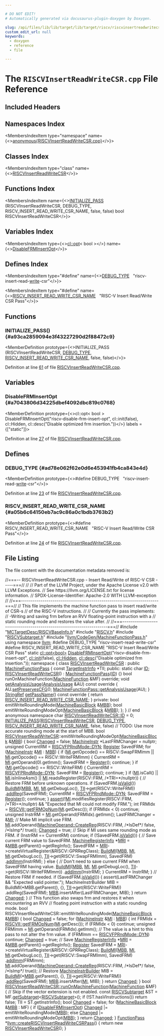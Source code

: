 ```yaml
---

# DO NOT EDIT!
# Automatically generated via docusaurus-plugin-doxygen by Doxygen.

slug: /api/files/lib/lib/target/lib/target/riscv/riscvinsertreadwritecsr-cpp
custom_edit_url: null
keywords:
  - doxygen
  - reference
  - file

---
```





# The `RISCVInsertReadWriteCSR.cpp` File Reference

<DoxygenPage pluginConfig={pluginConfig}>



## Included Headers

<IncludesList>
<IncludesListItem
  filePath="MCTargetDesc/RISCVBaseInfo.h"
  permalink="/docs/api/files/lib/lib/target/lib/target/riscv/lib/target/riscv/mctargetdesc/riscvbaseinfo-h"
  isLocal="true" />
<IncludesListItem
  filePath="RISCV.h"
  permalink="/docs/api/files/lib/lib/target/lib/target/riscv/riscv-h"
  isLocal="true" />
<IncludesListItem
  filePath="RISCVSubtarget.h"
  permalink="/docs/api/files/lib/lib/target/lib/target/riscv/riscvsubtarget-h"
  isLocal="true" />
<IncludesListItem
  filePath="llvm/CodeGen/MachineFunctionPass.h"
  permalink="/docs/api/files/include/include/llvm/include/llvm/codegen/machinefunctionpass-h"
  isLocal="true" />
</IncludesList>

## Namespaces Index

<MembersIndex>

<MembersIndexItem
  type="namespace"
  name={<><a href="/docs/api/namespaces/anonymous-riscvinsertreadwritecsr-cpp-">anonymous&#123;RISCVInsertReadWriteCSR.cpp&#125;</a></>}>
</MembersIndexItem>

</MembersIndex>

## Classes Index

<MembersIndex>

<MembersIndexItem
  type="class"
  name={<><a href="/docs/api/classes/anonymous-namespace-riscvinsertreadwritecsr-cpp-/riscvinsertreadwritecsr">RISCVInsertReadWriteCSR</a></>}>
</MembersIndexItem>

</MembersIndex>

## Functions Index

<MembersIndex>

<MembersIndexItem
  name={<><a href="#a93ca2859094e3f43227290d2f88472c9">INITIALIZE&#95;PASS</a> (RISCVInsertReadWriteCSR, DEBUG&#95;TYPE, RISCV&#95;INSERT&#95;READ&#95;WRITE&#95;CSR&#95;NAME, false, false) bool RISCVInsertReadWriteCSR</>}>
</MembersIndexItem>

</MembersIndex>

## Variables Index

<MembersIndex>

<MembersIndexItem
  type={<><a href="/docs/api/classes/llvm/cl/opt">cl::opt</a>&lt; bool &gt;</>}
  name={<><a href="#a7043806d34225dbef4092dbc819c0768">DisableFRMInsertOpt</a></>}>
</MembersIndexItem>

</MembersIndex>

## Defines Index

<MembersIndex>

<MembersIndexItem
  type="#define"
  name={<><a href="#ad78e062f62e0d6e453941fb4ca843e4d">DEBUG&#95;TYPE</a>&nbsp;&nbsp;&nbsp;&quot;riscv-insert-read-<a href="/docs/api/files/lib/lib/executionengine/lib/executionengine/runtimedyld/runtimedyldelf-cpp/#a79ab15165c16fbf94d6fd33bd890ea7e">write</a>-csr&quot;</>}>
</MembersIndexItem>

<MembersIndexItem
  type="#define"
  name={<><a href="#a05b6c64150eb7ac9c86a0c1bdb3763b2">RISCV&#95;INSERT&#95;READ&#95;WRITE&#95;CSR&#95;NAME</a>&nbsp;&nbsp;&nbsp;&quot;RISC-V Insert Read/Write CSR Pass&quot;</>}>
</MembersIndexItem>

</MembersIndex>


<SectionDefinition>

## Functions

### INITIALIZE&#95;PASS() {#a93ca2859094e3f43227290d2f88472c9}

<MemberDefinition
  prototype={<>INITIALIZE&#95;PASS (RISCVInsertReadWriteCSR, <a href="/docs/api/files/include/include/llvm/include/llvm/adt/genericcycleimpl-h/#ad78e062f62e0d6e453941fb4ca843e4d">DEBUG&#95;TYPE</a>, <a href="#a05b6c64150eb7ac9c86a0c1bdb3763b2">RISCV&#95;INSERT&#95;READ&#95;WRITE&#95;CSR&#95;NAME</a>, false, false)</>}>

Definition at line <a href="#l00061">61</a> of file <a href="/docs/api/files/lib/lib/target/lib/target/riscv/riscvinsertreadwritecsr-cpp">RISCVInsertReadWriteCSR.cpp</a>.
</MemberDefinition>

</SectionDefinition>

<SectionDefinition>

## Variables

### DisableFRMInsertOpt {#a7043806d34225dbef4092dbc819c0768}

<MemberDefinition
  prototype={<>cl::opt&lt; bool &gt; DisableFRMInsertOpt(&quot;riscv-disable-frm-insert-opt&quot;, cl::init(false), cl::Hidden, cl::desc(&quot;Disable optimized frm insertion.&quot;))</>}
  labels = {["static"]}>

Definition at line <a href="#l00027">27</a> of file <a href="/docs/api/files/lib/lib/target/lib/target/riscv/riscvinsertreadwritecsr-cpp">RISCVInsertReadWriteCSR.cpp</a>.
</MemberDefinition>

</SectionDefinition>

<SectionDefinition>

## Defines

### DEBUG&#95;TYPE {#ad78e062f62e0d6e453941fb4ca843e4d}

<MemberDefinition
  prototype={<>#define DEBUG&#95;TYPE&nbsp;&nbsp;&nbsp;&quot;riscv-insert-read-<a href="/docs/api/files/lib/lib/executionengine/lib/executionengine/runtimedyld/runtimedyldelf-cpp/#a79ab15165c16fbf94d6fd33bd890ea7e">write</a>-csr&quot;</>}>

Definition at line <a href="#l00023">23</a> of file <a href="/docs/api/files/lib/lib/target/lib/target/riscv/riscvinsertreadwritecsr-cpp">RISCVInsertReadWriteCSR.cpp</a>.
</MemberDefinition>

### RISCV&#95;INSERT&#95;READ&#95;WRITE&#95;CSR&#95;NAME {#a05b6c64150eb7ac9c86a0c1bdb3763b2}

<MemberDefinition
  prototype={<>#define RISCV&#95;INSERT&#95;READ&#95;WRITE&#95;CSR&#95;NAME&nbsp;&nbsp;&nbsp;&quot;RISC-V Insert Read/Write CSR Pass&quot;</>}>

Definition at line <a href="#l00024">24</a> of file <a href="/docs/api/files/lib/lib/target/lib/target/riscv/riscvinsertreadwritecsr-cpp">RISCVInsertReadWriteCSR.cpp</a>.
</MemberDefinition>

</SectionDefinition>

## File Listing

The file content with the documentation metadata removed is:

<ProgramListing>

<Link id="l00001" /><CodeLine lineNumber="1"><span class="doxyHighlightComment">//===-- RISCVInsertReadWriteCSR.cpp - Insert Read/Write of RISC-V CSR -----===//</span></CodeLine>
<Link id="l00002" /><CodeLine lineNumber="2"><span class="doxyHighlightComment">//</span></CodeLine>
<Link id="l00003" /><CodeLine lineNumber="3"><span class="doxyHighlightComment">// Part of the LLVM Project, under the Apache License v2.0 with LLVM Exceptions.</span></CodeLine>
<Link id="l00004" /><CodeLine lineNumber="4"><span class="doxyHighlightComment">// See https://llvm.org/LICENSE.txt for license information.</span></CodeLine>
<Link id="l00005" /><CodeLine lineNumber="5"><span class="doxyHighlightComment">// SPDX-License-Identifier: Apache-2.0 WITH LLVM-exception</span></CodeLine>
<Link id="l00006" /><CodeLine lineNumber="6"><span class="doxyHighlightComment">//</span></CodeLine>
<Link id="l00007" /><CodeLine lineNumber="7"><span class="doxyHighlightComment">//===----------------------------------------------------------------------===//</span></CodeLine>
<Link id="l00008" /><CodeLine lineNumber="8"><span class="doxyHighlightComment">// This file implements the machine function pass to insert read/write of CSR-s</span></CodeLine>
<Link id="l00009" /><CodeLine lineNumber="9"><span class="doxyHighlightComment">// of the RISC-V instructions.</span></CodeLine>
<Link id="l00010" /><CodeLine lineNumber="10"><span class="doxyHighlightComment">//</span></CodeLine>
<Link id="l00011" /><CodeLine lineNumber="11"><span class="doxyHighlightComment">// Currently the pass implements:</span></CodeLine>
<Link id="l00012" /><CodeLine lineNumber="12"><span class="doxyHighlightComment">// -Writing and saving frm before an RVV floating-point instruction with a</span></CodeLine>
<Link id="l00013" /><CodeLine lineNumber="13"><span class="doxyHighlightComment">//  static rounding mode and restores the value after.</span></CodeLine>
<Link id="l00014" /><CodeLine lineNumber="14"><span class="doxyHighlightComment">//</span></CodeLine>
<Link id="l00015" /><CodeLine lineNumber="15"><span class="doxyHighlightComment">//===----------------------------------------------------------------------===//</span></CodeLine>
<Link id="l00016" /><CodeLine lineNumber="16"></CodeLine>
<Link id="l00017" /><CodeLine lineNumber="17"><span class="doxyHighlightPreprocessor">#include &quot;<a href="/docs/api/files/lib/lib/target/lib/target/riscv/lib/target/riscv/mctargetdesc/riscvbaseinfo-h">MCTargetDesc/RISCVBaseInfo.h</a>&quot;</span></CodeLine>
<Link id="l00018" /><CodeLine lineNumber="18"><span class="doxyHighlightPreprocessor">#include &quot;<a href="/docs/api/files/lib/lib/target/lib/target/riscv/riscv-h">RISCV.h</a>&quot;</span></CodeLine>
<Link id="l00019" /><CodeLine lineNumber="19"><span class="doxyHighlightPreprocessor">#include &quot;<a href="/docs/api/files/lib/lib/target/lib/target/riscv/riscvsubtarget-h">RISCVSubtarget.h</a>&quot;</span></CodeLine>
<Link id="l00020" /><CodeLine lineNumber="20"><span class="doxyHighlightPreprocessor">#include &quot;<a href="/docs/api/files/include/include/llvm/include/llvm/codegen/machinefunctionpass-h">llvm/CodeGen/MachineFunctionPass.h</a>&quot;</span></CodeLine>
<Link id="l00021" /><CodeLine lineNumber="21"><span class="doxyHighlightKeyword">using namespace </span><span class="doxyHighlight"><a href="/docs/api/namespaces/llvm">llvm</a>;</span></CodeLine>
<Link id="l00022" /><CodeLine lineNumber="22"></CodeLine>
<Link id="l00023" /><CodeLine lineNumber="23" lineLink="#ad78e062f62e0d6e453941fb4ca843e4d"><span class="doxyHighlightPreprocessor">#define DEBUG&#95;TYPE &quot;riscv-insert-read-write-csr&quot;</span></CodeLine>
<Link id="l00024" /><CodeLine lineNumber="24" lineLink="#a05b6c64150eb7ac9c86a0c1bdb3763b2"><span class="doxyHighlightPreprocessor">#define RISCV&#95;INSERT&#95;READ&#95;WRITE&#95;CSR&#95;NAME &quot;RISC-V Insert Read/Write CSR Pass&quot;</span></CodeLine>
<Link id="l00025" /><CodeLine lineNumber="25"></CodeLine>
<Link id="l00026" /><CodeLine lineNumber="26"><span class="doxyHighlightKeyword">static</span><span class="doxyHighlight"> <a href="/docs/api/classes/llvm/cl/opt">cl::opt&lt;bool&gt;</a></span></CodeLine>
<Link id="l00027" /><CodeLine lineNumber="27" lineLink="#a7043806d34225dbef4092dbc819c0768"><span class="doxyHighlight">    <a href="#a7043806d34225dbef4092dbc819c0768">DisableFRMInsertOpt</a>(</span><span class="doxyHighlightStringLiteral">&quot;riscv-disable-frm-insert-opt&quot;</span><span class="doxyHighlight">, <a href="/docs/api/namespaces/llvm/cl/#ac12e6a8f3a1b511f0dee2ed6de0ae806">cl::init</a>(</span><span class="doxyHighlightKeyword">false</span><span class="doxyHighlight">),</span></CodeLine>
<Link id="l00028" /><CodeLine lineNumber="28"><span class="doxyHighlight">                        <a href="/docs/api/namespaces/llvm/cl/#a68075925a54790e71ca790e1d4f21a40a263ac008d8d31f13ce460395fc4cf7e6">cl::Hidden</a>,</span></CodeLine>
<Link id="l00029" /><CodeLine lineNumber="29"><span class="doxyHighlight">                        <a href="/docs/api/structs/llvm/cl/desc">cl::desc</a>(</span><span class="doxyHighlightStringLiteral">&quot;Disable optimized frm insertion.&quot;</span><span class="doxyHighlight">));</span></CodeLine>
<Link id="l00030" /><CodeLine lineNumber="30"></CodeLine>
<Link id="l00031" /><CodeLine lineNumber="31" lineLink="/docs/api/namespaces/anonymous-riscvinsertreadwritecsr-cpp-"><span class="doxyHighlightKeyword">namespace </span><span class="doxyHighlight">&#123;</span></CodeLine>
<Link id="l00032" /><CodeLine lineNumber="32"></CodeLine>
<Link id="l00033" /><CodeLine lineNumber="33" lineLink="/docs/api/classes/anonymous-namespace-riscvinsertreadwritecsr-cpp-/riscvinsertreadwritecsr"><span class="doxyHighlightKeyword">class </span><span class="doxyHighlight"><a href="/docs/api/classes/anonymous-namespace-riscvinsertreadwritecsr-cpp-/riscvinsertreadwritecsr/#adc4562877468a906d25e520d6dd83c83">RISCVInsertReadWriteCSR</a> : </span><span class="doxyHighlightKeyword">public</span><span class="doxyHighlight"> <a href="/docs/api/classes/llvm/machinefunctionpass/#a29c81d2386f4a727c6d33413807530c8">MachineFunctionPass</a> &#123;</span></CodeLine>
<Link id="l00034" /><CodeLine lineNumber="34"><span class="doxyHighlight">  </span><span class="doxyHighlightKeyword">const</span><span class="doxyHighlight"> <a href="/docs/api/classes/llvm/targetinstrinfo">TargetInstrInfo</a> &#42;TII;</span></CodeLine>
<Link id="l00035" /><CodeLine lineNumber="35"></CodeLine>
<Link id="l00036" /><CodeLine lineNumber="36"><span class="doxyHighlightKeyword">public</span><span class="doxyHighlight">:</span></CodeLine>
<Link id="l00037" /><CodeLine lineNumber="37" lineLink="/docs/api/classes/anonymous-namespace-riscvinsertreadwritecsr-cpp-/riscvinsertreadwritecsr/#abe297614bda915a98bb96d22932092ce"><span class="doxyHighlight">  </span><span class="doxyHighlightKeyword">static</span><span class="doxyHighlight"> </span><span class="doxyHighlightKeywordType">char</span><span class="doxyHighlight"> <a href="/docs/api/classes/anonymous-namespace-riscvinsertreadwritecsr-cpp-/riscvinsertreadwritecsr/#abe297614bda915a98bb96d22932092ce">ID</a>;</span></CodeLine>
<Link id="l00038" /><CodeLine lineNumber="38"></CodeLine>
<Link id="l00039" /><CodeLine lineNumber="39" lineLink="/docs/api/classes/anonymous-namespace-riscvinsertreadwritecsr-cpp-/riscvinsertreadwritecsr/#adc4562877468a906d25e520d6dd83c83"><span class="doxyHighlight">  <a href="/docs/api/classes/anonymous-namespace-riscvinsertreadwritecsr-cpp-/riscvinsertreadwritecsr/#adc4562877468a906d25e520d6dd83c83">RISCVInsertReadWriteCSR</a>() : <a href="/docs/api/classes/llvm/machinefunctionpass/#a29c81d2386f4a727c6d33413807530c8">MachineFunctionPass</a>(<a href="/docs/api/classes/anonymous-namespace-riscvinsertreadwritecsr-cpp-/riscvinsertreadwritecsr/#abe297614bda915a98bb96d22932092ce">ID</a>) &#123;&#125;</span></CodeLine>
<Link id="l00040" /><CodeLine lineNumber="40"></CodeLine>
<Link id="l00041" /><CodeLine lineNumber="41"><span class="doxyHighlight">  </span><span class="doxyHighlightKeywordType">bool</span><span class="doxyHighlight"> runOnMachineFunction(<a href="/docs/api/classes/llvm/machinefunction">MachineFunction</a> &amp;MF) </span><span class="doxyHighlightKeyword">override</span><span class="doxyHighlight">;</span></CodeLine>
<Link id="l00042" /><CodeLine lineNumber="42"></CodeLine>
<Link id="l00043" /><CodeLine lineNumber="43" lineLink="/docs/api/classes/anonymous-namespace-riscvinsertreadwritecsr-cpp-/riscvinsertreadwritecsr/#a97e911b6e0c66c59cfe76e99860d310d"><span class="doxyHighlight">  </span><span class="doxyHighlightKeywordType">void</span><span class="doxyHighlight"> <a href="/docs/api/classes/anonymous-namespace-riscvinsertreadwritecsr-cpp-/riscvinsertreadwritecsr/#a97e911b6e0c66c59cfe76e99860d310d">getAnalysisUsage</a>(<a href="/docs/api/classes/llvm/analysisusage">AnalysisUsage</a> &amp;AU)</span><span class="doxyHighlightKeyword"> const override </span><span class="doxyHighlight">&#123;</span></CodeLine>
<Link id="l00044" /><CodeLine lineNumber="44"><span class="doxyHighlight">    AU.<a href="/docs/api/classes/llvm/analysisusage/#af11a6ebf7ab3c388234cb6d5378439a3">setPreservesCFG</a>();</span></CodeLine>
<Link id="l00045" /><CodeLine lineNumber="45"><span class="doxyHighlight">    <a href="/docs/api/classes/llvm/machinefunctionpass/#a864fd57b4304ef933b3281d0ef85a88e">MachineFunctionPass::getAnalysisUsage</a>(AU);</span></CodeLine>
<Link id="l00046" /><CodeLine lineNumber="46"><span class="doxyHighlight">  &#125;</span></CodeLine>
<Link id="l00047" /><CodeLine lineNumber="47"></CodeLine>
<Link id="l00048" /><CodeLine lineNumber="48" lineLink="/docs/api/classes/anonymous-namespace-riscvinsertreadwritecsr-cpp-/riscvinsertreadwritecsr/#ac4dc729061556015fba23635a7aa124b"><span class="doxyHighlight">  <a href="/docs/api/classes/llvm/stringref">StringRef</a> <a href="/docs/api/classes/anonymous-namespace-riscvinsertreadwritecsr-cpp-/riscvinsertreadwritecsr/#ac4dc729061556015fba23635a7aa124b">getPassName</a>()</span><span class="doxyHighlightKeyword"> const override </span><span class="doxyHighlight">&#123;</span></CodeLine>
<Link id="l00049" /><CodeLine lineNumber="49"><span class="doxyHighlight">    </span><span class="doxyHighlightKeywordFlow">return</span><span class="doxyHighlight"> <a href="#a05b6c64150eb7ac9c86a0c1bdb3763b2">RISCV&#95;INSERT&#95;READ&#95;WRITE&#95;CSR&#95;NAME</a>;</span></CodeLine>
<Link id="l00050" /><CodeLine lineNumber="50"><span class="doxyHighlight">  &#125;</span></CodeLine>
<Link id="l00051" /><CodeLine lineNumber="51"></CodeLine>
<Link id="l00052" /><CodeLine lineNumber="52"><span class="doxyHighlightKeyword">private</span><span class="doxyHighlight">:</span></CodeLine>
<Link id="l00053" /><CodeLine lineNumber="53"><span class="doxyHighlight">  </span><span class="doxyHighlightKeywordType">bool</span><span class="doxyHighlight"> emitWriteRoundingMode(<a href="/docs/api/classes/llvm/machinebasicblock">MachineBasicBlock</a> &amp;<a href="/docs/api/files/lib/lib/target/lib/target/arm/armslshardening-cpp/#a5958512eae2979bd2eb383977996a600">MBB</a>);</span></CodeLine>
<Link id="l00054" /><CodeLine lineNumber="54"><span class="doxyHighlight">  </span><span class="doxyHighlightKeywordType">bool</span><span class="doxyHighlight"> emitWriteRoundingModeOpt(<a href="/docs/api/classes/llvm/machinebasicblock">MachineBasicBlock</a> &amp;<a href="/docs/api/files/lib/lib/target/lib/target/arm/armslshardening-cpp/#a5958512eae2979bd2eb383977996a600">MBB</a>);</span></CodeLine>
<Link id="l00055" /><CodeLine lineNumber="55"><span class="doxyHighlight">&#125;;</span></CodeLine>
<Link id="l00056" /><CodeLine lineNumber="56"></CodeLine>
<Link id="l00057" /><CodeLine lineNumber="57"><span class="doxyHighlight">&#125; </span><span class="doxyHighlightComment">// end anonymous namespace</span></CodeLine>
<Link id="l00058" /><CodeLine lineNumber="58"></CodeLine>
<Link id="l00059" /><CodeLine lineNumber="59"><span class="doxyHighlightKeywordType">char</span><span class="doxyHighlight"> <a href="/docs/api/classes/anonymous-namespace-riscvinsertreadwritecsr-cpp-/riscvinsertreadwritecsr/#abe297614bda915a98bb96d22932092ce">RISCVInsertReadWriteCSR::ID</a> = 0;</span></CodeLine>
<Link id="l00060" /><CodeLine lineNumber="60"></CodeLine>
<Link id="l00061" /><CodeLine lineNumber="61" lineLink="#a93ca2859094e3f43227290d2f88472c9"><span class="doxyHighlight"><a href="/docs/api/files/include/include/llvm/passsupport-h/#af807c9595d50b45c0008924c4679c85c">INITIALIZE&#95;PASS</a>(<a href="/docs/api/classes/anonymous-namespace-riscvinsertreadwritecsr-cpp-/riscvinsertreadwritecsr/#adc4562877468a906d25e520d6dd83c83">RISCVInsertReadWriteCSR</a>, <a href="/docs/api/files/include/include/llvm/include/llvm/adt/genericcycleimpl-h/#ad78e062f62e0d6e453941fb4ca843e4d">DEBUG&#95;TYPE</a>,</span></CodeLine>
<Link id="l00062" /><CodeLine lineNumber="62"><span class="doxyHighlight">                <a href="#a05b6c64150eb7ac9c86a0c1bdb3763b2">RISCV&#95;INSERT&#95;READ&#95;WRITE&#95;CSR&#95;NAME</a>, </span><span class="doxyHighlightKeyword">false</span><span class="doxyHighlight">, </span><span class="doxyHighlightKeyword">false</span><span class="doxyHighlight">)</span></CodeLine>
<Link id="l00063" /><CodeLine lineNumber="63"></CodeLine>
<Link id="l00064" /><CodeLine lineNumber="64"><span class="doxyHighlightComment">// TODO: Use more accurate rounding mode at the start of MBB.</span></CodeLine>
<Link id="l00065" /><CodeLine lineNumber="65"><span class="doxyHighlight">bool <a href="/docs/api/classes/anonymous-namespace-riscvinsertreadwritecsr-cpp-/riscvinsertreadwritecsr/#adc4562877468a906d25e520d6dd83c83">RISCVInsertReadWriteCSR</a>::emitWriteRoundingModeOpt(<a href="/docs/api/classes/llvm/machinebasicblock">MachineBasicBlock</a> &amp;<a href="/docs/api/files/lib/lib/target/lib/target/arm/armslshardening-cpp/#a5958512eae2979bd2eb383977996a600">MBB</a>) &#123;</span></CodeLine>
<Link id="l00066" /><CodeLine lineNumber="66"><span class="doxyHighlight">  </span><span class="doxyHighlightKeywordType">bool</span><span class="doxyHighlight"> <a href="/docs/api/groups/arcopt/#gaa57b1a4e6a1c79233913139635169cf1">Changed</a> = </span><span class="doxyHighlightKeyword">false</span><span class="doxyHighlight">;</span></CodeLine>
<Link id="l00067" /><CodeLine lineNumber="67"><span class="doxyHighlight">  <a href="/docs/api/classes/llvm/machineinstr">MachineInstr</a> &#42;LastFRMChanger = </span><span class="doxyHighlightKeyword">nullptr</span><span class="doxyHighlight">;</span></CodeLine>
<Link id="l00068" /><CodeLine lineNumber="68"><span class="doxyHighlight">  </span><span class="doxyHighlightKeywordType">unsigned</span><span class="doxyHighlight"> CurrentRM = <a href="/docs/api/namespaces/llvm/riscvfprndmode/#a9214a4f7f7322f485189dd3726776b76a399e2c0b0a6d3a36cfcd4471d559bcf8">RISCVFPRndMode::DYN</a>;</span></CodeLine>
<Link id="l00069" /><CodeLine lineNumber="69"><span class="doxyHighlight">  <a href="/docs/api/classes/llvm/register">Register</a> SavedFRM;</span></CodeLine>
<Link id="l00070" /><CodeLine lineNumber="70"></CodeLine>
<Link id="l00071" /><CodeLine lineNumber="71"><span class="doxyHighlight">  </span><span class="doxyHighlightKeywordFlow">for</span><span class="doxyHighlight"> (<a href="/docs/api/classes/llvm/machineinstr">MachineInstr</a> &amp;<a href="/docs/api/files/lib/lib/codegen/lib/codegen/globalisel/irtranslator-cpp/#abe44dfdea65b4f7e11e0a608ab708b76">MI</a> : <a href="/docs/api/files/lib/lib/target/lib/target/arm/armslshardening-cpp/#a5958512eae2979bd2eb383977996a600">MBB</a>) &#123;</span></CodeLine>
<Link id="l00072" /><CodeLine lineNumber="72"><span class="doxyHighlight">    </span><span class="doxyHighlightKeywordFlow">if</span><span class="doxyHighlight"> (<a href="/docs/api/files/lib/lib/codegen/lib/codegen/globalisel/irtranslator-cpp/#abe44dfdea65b4f7e11e0a608ab708b76">MI</a>.getOpcode() == RISCV::SwapFRMImm ||</span></CodeLine>
<Link id="l00073" /><CodeLine lineNumber="73"><span class="doxyHighlight">        <a href="/docs/api/files/lib/lib/codegen/lib/codegen/globalisel/irtranslator-cpp/#abe44dfdea65b4f7e11e0a608ab708b76">MI</a>.getOpcode() == RISCV::WriteFRMImm) &#123;</span></CodeLine>
<Link id="l00074" /><CodeLine lineNumber="74"><span class="doxyHighlight">      CurrentRM = <a href="/docs/api/files/lib/lib/codegen/lib/codegen/globalisel/irtranslator-cpp/#abe44dfdea65b4f7e11e0a608ab708b76">MI</a>.getOperand(0).getImm();</span></CodeLine>
<Link id="l00075" /><CodeLine lineNumber="75"><span class="doxyHighlight">      SavedFRM = <a href="/docs/api/files/lib/lib/transforms/lib/transforms/utils/mem2reg-cpp/#a6fde3eb6ca09ddf2fd76432176d817bb">Register</a>();</span></CodeLine>
<Link id="l00076" /><CodeLine lineNumber="76"><span class="doxyHighlight">      </span><span class="doxyHighlightKeywordFlow">continue</span><span class="doxyHighlight">;</span></CodeLine>
<Link id="l00077" /><CodeLine lineNumber="77"><span class="doxyHighlight">    &#125;</span></CodeLine>
<Link id="l00078" /><CodeLine lineNumber="78"></CodeLine>
<Link id="l00079" /><CodeLine lineNumber="79"><span class="doxyHighlight">    </span><span class="doxyHighlightKeywordFlow">if</span><span class="doxyHighlight"> (<a href="/docs/api/files/lib/lib/codegen/lib/codegen/globalisel/irtranslator-cpp/#abe44dfdea65b4f7e11e0a608ab708b76">MI</a>.getOpcode() == RISCV::WriteFRM) &#123;</span></CodeLine>
<Link id="l00080" /><CodeLine lineNumber="80"><span class="doxyHighlight">      CurrentRM = <a href="/docs/api/namespaces/llvm/riscvfprndmode/#a9214a4f7f7322f485189dd3726776b76a399e2c0b0a6d3a36cfcd4471d559bcf8">RISCVFPRndMode::DYN</a>;</span></CodeLine>
<Link id="l00081" /><CodeLine lineNumber="81"><span class="doxyHighlight">      SavedFRM = <a href="/docs/api/files/lib/lib/transforms/lib/transforms/utils/mem2reg-cpp/#a6fde3eb6ca09ddf2fd76432176d817bb">Register</a>();</span></CodeLine>
<Link id="l00082" /><CodeLine lineNumber="82"><span class="doxyHighlight">      </span><span class="doxyHighlightKeywordFlow">continue</span><span class="doxyHighlight">;</span></CodeLine>
<Link id="l00083" /><CodeLine lineNumber="83"><span class="doxyHighlight">    &#125;</span></CodeLine>
<Link id="l00084" /><CodeLine lineNumber="84"></CodeLine>
<Link id="l00085" /><CodeLine lineNumber="85"><span class="doxyHighlight">    </span><span class="doxyHighlightKeywordFlow">if</span><span class="doxyHighlight"> (<a href="/docs/api/files/lib/lib/codegen/lib/codegen/globalisel/irtranslator-cpp/#abe44dfdea65b4f7e11e0a608ab708b76">MI</a>.isCall() || <a href="/docs/api/files/lib/lib/codegen/lib/codegen/globalisel/irtranslator-cpp/#abe44dfdea65b4f7e11e0a608ab708b76">MI</a>.isInlineAsm() ||</span></CodeLine>
<Link id="l00086" /><CodeLine lineNumber="86"><span class="doxyHighlight">        <a href="/docs/api/files/lib/lib/codegen/lib/codegen/globalisel/irtranslator-cpp/#abe44dfdea65b4f7e11e0a608ab708b76">MI</a>.readsRegister(RISCV::FRM, </span><span class="doxyHighlightComment">/&#42;TRI=&#42;/</span><span class="doxyHighlightKeyword">nullptr</span><span class="doxyHighlight">)) &#123;</span></CodeLine>
<Link id="l00087" /><CodeLine lineNumber="87"><span class="doxyHighlight">      </span><span class="doxyHighlightComment">// Restore FRM before unknown operations.</span></CodeLine>
<Link id="l00088" /><CodeLine lineNumber="88"><span class="doxyHighlight">      </span><span class="doxyHighlightKeywordFlow">if</span><span class="doxyHighlight"> (SavedFRM.<a href="/docs/api/classes/llvm/register/#a7407603b3efcdc8d4c2b76697be34528">isValid</a>())</span></CodeLine>
<Link id="l00089" /><CodeLine lineNumber="89"><span class="doxyHighlight">        <a href="/docs/api/namespaces/llvm/#a17e04afcf0c5efeb0eb6a9a45287b5e4">BuildMI</a>(<a href="/docs/api/files/lib/lib/target/lib/target/arm/armslshardening-cpp/#a5958512eae2979bd2eb383977996a600">MBB</a>, <a href="/docs/api/files/lib/lib/codegen/lib/codegen/globalisel/irtranslator-cpp/#abe44dfdea65b4f7e11e0a608ab708b76">MI</a>, <a href="/docs/api/files/lib/lib/codegen/lib/codegen/globalisel/irtranslator-cpp/#abe44dfdea65b4f7e11e0a608ab708b76">MI</a>.getDebugLoc(), <a href="/docs/api/files/lib/lib/target/lib/target/hexagon/hexagoncopytocombine-cpp/#a1d40004718218dbdf06b496766299101">TII</a>-&gt;get(RISCV::WriteFRM))</span></CodeLine>
<Link id="l00090" /><CodeLine lineNumber="90"><span class="doxyHighlight">            .<a href="/docs/api/classes/llvm/machineinstrbuilder/#a927857fc69e4b4f0cde307f86f180df5">addReg</a>(SavedFRM);</span></CodeLine>
<Link id="l00091" /><CodeLine lineNumber="91"><span class="doxyHighlight">      CurrentRM = <a href="/docs/api/namespaces/llvm/riscvfprndmode/#a9214a4f7f7322f485189dd3726776b76a399e2c0b0a6d3a36cfcd4471d559bcf8">RISCVFPRndMode::DYN</a>;</span></CodeLine>
<Link id="l00092" /><CodeLine lineNumber="92"><span class="doxyHighlight">      SavedFRM = <a href="/docs/api/files/lib/lib/transforms/lib/transforms/utils/mem2reg-cpp/#a6fde3eb6ca09ddf2fd76432176d817bb">Register</a>();</span></CodeLine>
<Link id="l00093" /><CodeLine lineNumber="93"><span class="doxyHighlight">      </span><span class="doxyHighlightKeywordFlow">continue</span><span class="doxyHighlight">;</span></CodeLine>
<Link id="l00094" /><CodeLine lineNumber="94"><span class="doxyHighlight">    &#125;</span></CodeLine>
<Link id="l00095" /><CodeLine lineNumber="95"></CodeLine>
<Link id="l00096" /><CodeLine lineNumber="96"><span class="doxyHighlight">    <a href="/docs/api/files/lib/lib/target/lib/target/amdgpu/silowercontrolflow-cpp/#a4868c5d81c5ccc98c47aeab6244346a0">assert</a>(!<a href="/docs/api/files/lib/lib/codegen/lib/codegen/globalisel/irtranslator-cpp/#abe44dfdea65b4f7e11e0a608ab708b76">MI</a>.modifiesRegister(RISCV::FRM, </span><span class="doxyHighlightComment">/&#42;TRI=&#42;/</span><span class="doxyHighlightKeyword">nullptr</span><span class="doxyHighlight">) &amp;&amp;</span></CodeLine>
<Link id="l00097" /><CodeLine lineNumber="97"><span class="doxyHighlight">           </span><span class="doxyHighlightStringLiteral">&quot;Expected that MI could not modify FRM.&quot;</span><span class="doxyHighlight">);</span></CodeLine>
<Link id="l00098" /><CodeLine lineNumber="98"></CodeLine>
<Link id="l00099" /><CodeLine lineNumber="99"><span class="doxyHighlight">    </span><span class="doxyHighlightKeywordType">int</span><span class="doxyHighlight"> FRMIdx = <a href="/docs/api/namespaces/llvm/riscvii/#aae8937ff7857df3265790d5d3b11d97b">RISCVII::getFRMOpNum</a>(<a href="/docs/api/files/lib/lib/codegen/lib/codegen/globalisel/irtranslator-cpp/#abe44dfdea65b4f7e11e0a608ab708b76">MI</a>.getDesc());</span></CodeLine>
<Link id="l00100" /><CodeLine lineNumber="100"><span class="doxyHighlight">    </span><span class="doxyHighlightKeywordFlow">if</span><span class="doxyHighlight"> (FRMIdx &lt; 0)</span></CodeLine>
<Link id="l00101" /><CodeLine lineNumber="101"><span class="doxyHighlight">      </span><span class="doxyHighlightKeywordFlow">continue</span><span class="doxyHighlight">;</span></CodeLine>
<Link id="l00102" /><CodeLine lineNumber="102"><span class="doxyHighlight">    </span><span class="doxyHighlightKeywordType">unsigned</span><span class="doxyHighlight"> InstrRM = <a href="/docs/api/files/lib/lib/codegen/lib/codegen/globalisel/irtranslator-cpp/#abe44dfdea65b4f7e11e0a608ab708b76">MI</a>.getOperand(FRMIdx).getImm();</span></CodeLine>
<Link id="l00103" /><CodeLine lineNumber="103"></CodeLine>
<Link id="l00104" /><CodeLine lineNumber="104"><span class="doxyHighlight">    LastFRMChanger = &amp;<a href="/docs/api/files/lib/lib/codegen/lib/codegen/globalisel/irtranslator-cpp/#abe44dfdea65b4f7e11e0a608ab708b76">MI</a>;</span></CodeLine>
<Link id="l00105" /><CodeLine lineNumber="105"></CodeLine>
<Link id="l00106" /><CodeLine lineNumber="106"><span class="doxyHighlight">    </span><span class="doxyHighlightComment">// Make MI implicit use FRM.</span></CodeLine>
<Link id="l00107" /><CodeLine lineNumber="107"><span class="doxyHighlight">    <a href="/docs/api/files/lib/lib/codegen/lib/codegen/globalisel/irtranslator-cpp/#abe44dfdea65b4f7e11e0a608ab708b76">MI</a>.addOperand(<a href="/docs/api/classes/llvm/machineoperand/#af2c351dad09a71aa08e1d85c67ae6e53">MachineOperand::CreateReg</a>(RISCV::FRM, </span><span class="doxyHighlightComment">/&#42;IsDef&#42;/</span><span class="doxyHighlight"> </span><span class="doxyHighlightKeyword">false</span><span class="doxyHighlight">,</span></CodeLine>
<Link id="l00108" /><CodeLine lineNumber="108"><span class="doxyHighlight">                                            </span><span class="doxyHighlightComment">/&#42;IsImp&#42;/</span><span class="doxyHighlight"> </span><span class="doxyHighlightKeyword">true</span><span class="doxyHighlight">));</span></CodeLine>
<Link id="l00109" /><CodeLine lineNumber="109"><span class="doxyHighlight">    <a href="/docs/api/groups/arcopt/#gaa57b1a4e6a1c79233913139635169cf1">Changed</a> = </span><span class="doxyHighlightKeyword">true</span><span class="doxyHighlight">;</span></CodeLine>
<Link id="l00110" /><CodeLine lineNumber="110"></CodeLine>
<Link id="l00111" /><CodeLine lineNumber="111"><span class="doxyHighlight">    </span><span class="doxyHighlightComment">// Skip if MI uses same rounding mode as FRM.</span></CodeLine>
<Link id="l00112" /><CodeLine lineNumber="112"><span class="doxyHighlight">    </span><span class="doxyHighlightKeywordFlow">if</span><span class="doxyHighlight"> (InstrRM == CurrentRM)</span></CodeLine>
<Link id="l00113" /><CodeLine lineNumber="113"><span class="doxyHighlight">      </span><span class="doxyHighlightKeywordFlow">continue</span><span class="doxyHighlight">;</span></CodeLine>
<Link id="l00114" /><CodeLine lineNumber="114"></CodeLine>
<Link id="l00115" /><CodeLine lineNumber="115"><span class="doxyHighlight">    </span><span class="doxyHighlightKeywordFlow">if</span><span class="doxyHighlight"> (!SavedFRM.<a href="/docs/api/classes/llvm/register/#a7407603b3efcdc8d4c2b76697be34528">isValid</a>()) &#123;</span></CodeLine>
<Link id="l00116" /><CodeLine lineNumber="116"><span class="doxyHighlight">      </span><span class="doxyHighlightComment">// Save current FRM value to SavedFRM.</span></CodeLine>
<Link id="l00117" /><CodeLine lineNumber="117"><span class="doxyHighlight">      <a href="/docs/api/classes/llvm/machineregisterinfo">MachineRegisterInfo</a> &#42;<a href="/docs/api/files/lib/lib/target/lib/target/aarch64/aarch64advsimdscalarpass-cpp/#aacd2ab195054a3e6a74bfbb9d5d571c8">MRI</a> = &amp;<a href="/docs/api/files/lib/lib/target/lib/target/arm/armslshardening-cpp/#a5958512eae2979bd2eb383977996a600">MBB</a>.getParent()-&gt;getRegInfo();</span></CodeLine>
<Link id="l00118" /><CodeLine lineNumber="118"><span class="doxyHighlight">      SavedFRM = <a href="/docs/api/files/lib/lib/target/lib/target/aarch64/aarch64advsimdscalarpass-cpp/#aacd2ab195054a3e6a74bfbb9d5d571c8">MRI</a>-&gt;createVirtualRegister(&amp;RISCV::GPRRegClass);</span></CodeLine>
<Link id="l00119" /><CodeLine lineNumber="119"><span class="doxyHighlight">      <a href="/docs/api/namespaces/llvm/#a17e04afcf0c5efeb0eb6a9a45287b5e4">BuildMI</a>(<a href="/docs/api/files/lib/lib/target/lib/target/arm/armslshardening-cpp/#a5958512eae2979bd2eb383977996a600">MBB</a>, <a href="/docs/api/files/lib/lib/codegen/lib/codegen/globalisel/irtranslator-cpp/#abe44dfdea65b4f7e11e0a608ab708b76">MI</a>, <a href="/docs/api/files/lib/lib/codegen/lib/codegen/globalisel/irtranslator-cpp/#abe44dfdea65b4f7e11e0a608ab708b76">MI</a>.getDebugLoc(), <a href="/docs/api/files/lib/lib/target/lib/target/hexagon/hexagoncopytocombine-cpp/#a1d40004718218dbdf06b496766299101">TII</a>-&gt;get(RISCV::SwapFRMImm), SavedFRM)</span></CodeLine>
<Link id="l00120" /><CodeLine lineNumber="120"><span class="doxyHighlight">          .<a href="/docs/api/classes/llvm/machineinstrbuilder/#a6c1f959947905135c7dd215b64957654">addImm</a>(InstrRM);</span></CodeLine>
<Link id="l00121" /><CodeLine lineNumber="121"><span class="doxyHighlight">    &#125; </span><span class="doxyHighlightKeywordFlow">else</span><span class="doxyHighlight"> &#123;</span></CodeLine>
<Link id="l00122" /><CodeLine lineNumber="122"><span class="doxyHighlight">      </span><span class="doxyHighlightComment">// Don&#39;t need to save current FRM when SavedFRM having value.</span></CodeLine>
<Link id="l00123" /><CodeLine lineNumber="123"><span class="doxyHighlight">      <a href="/docs/api/namespaces/llvm/#a17e04afcf0c5efeb0eb6a9a45287b5e4">BuildMI</a>(<a href="/docs/api/files/lib/lib/target/lib/target/arm/armslshardening-cpp/#a5958512eae2979bd2eb383977996a600">MBB</a>, <a href="/docs/api/files/lib/lib/codegen/lib/codegen/globalisel/irtranslator-cpp/#abe44dfdea65b4f7e11e0a608ab708b76">MI</a>, <a href="/docs/api/files/lib/lib/codegen/lib/codegen/globalisel/irtranslator-cpp/#abe44dfdea65b4f7e11e0a608ab708b76">MI</a>.getDebugLoc(), <a href="/docs/api/files/lib/lib/target/lib/target/hexagon/hexagoncopytocombine-cpp/#a1d40004718218dbdf06b496766299101">TII</a>-&gt;get(RISCV::WriteFRMImm))</span></CodeLine>
<Link id="l00124" /><CodeLine lineNumber="124"><span class="doxyHighlight">          .<a href="/docs/api/classes/llvm/machineinstrbuilder/#a6c1f959947905135c7dd215b64957654">addImm</a>(InstrRM);</span></CodeLine>
<Link id="l00125" /><CodeLine lineNumber="125"><span class="doxyHighlight">    &#125;</span></CodeLine>
<Link id="l00126" /><CodeLine lineNumber="126"><span class="doxyHighlight">    CurrentRM = InstrRM;</span></CodeLine>
<Link id="l00127" /><CodeLine lineNumber="127"><span class="doxyHighlight">  &#125;</span></CodeLine>
<Link id="l00128" /><CodeLine lineNumber="128"></CodeLine>
<Link id="l00129" /><CodeLine lineNumber="129"><span class="doxyHighlight">  </span><span class="doxyHighlightComment">// Restore FRM if needed.</span></CodeLine>
<Link id="l00130" /><CodeLine lineNumber="130"><span class="doxyHighlight">  </span><span class="doxyHighlightKeywordFlow">if</span><span class="doxyHighlight"> (SavedFRM.<a href="/docs/api/classes/llvm/register/#a7407603b3efcdc8d4c2b76697be34528">isValid</a>()) &#123;</span></CodeLine>
<Link id="l00131" /><CodeLine lineNumber="131"><span class="doxyHighlight">    assert(LastFRMChanger &amp;&amp; </span><span class="doxyHighlightStringLiteral">&quot;Expected valid pointer.&quot;</span><span class="doxyHighlight">);</span></CodeLine>
<Link id="l00132" /><CodeLine lineNumber="132"><span class="doxyHighlight">    MachineInstrBuilder MIB =</span></CodeLine>
<Link id="l00133" /><CodeLine lineNumber="133"><span class="doxyHighlight">        BuildMI(&#42;MBB.getParent(), &#123;&#125;, <a href="/docs/api/files/lib/lib/target/lib/target/hexagon/hexagoncopytocombine-cpp/#a1d40004718218dbdf06b496766299101">TII</a>-&gt;get(RISCV::WriteFRM))</span></CodeLine>
<Link id="l00134" /><CodeLine lineNumber="134"><span class="doxyHighlight">            .addReg(SavedFRM);</span></CodeLine>
<Link id="l00135" /><CodeLine lineNumber="135"><span class="doxyHighlight">    <a href="/docs/api/files/lib/lib/target/lib/target/arm/armslshardening-cpp/#a5958512eae2979bd2eb383977996a600">MBB</a>.insertAfter(LastFRMChanger, MIB);</span></CodeLine>
<Link id="l00136" /><CodeLine lineNumber="136"><span class="doxyHighlight">  &#125;</span></CodeLine>
<Link id="l00137" /><CodeLine lineNumber="137"></CodeLine>
<Link id="l00138" /><CodeLine lineNumber="138"><span class="doxyHighlight">  </span><span class="doxyHighlightKeywordFlow">return</span><span class="doxyHighlight"> <a href="/docs/api/groups/arcopt/#gaa57b1a4e6a1c79233913139635169cf1">Changed</a>;</span></CodeLine>
<Link id="l00139" /><CodeLine lineNumber="139"><span class="doxyHighlight">&#125;</span></CodeLine>
<Link id="l00140" /><CodeLine lineNumber="140"></CodeLine>
<Link id="l00141" /><CodeLine lineNumber="141"><span class="doxyHighlightComment">// This function also swaps frm and restores it when encountering an RVV</span></CodeLine>
<Link id="l00142" /><CodeLine lineNumber="142"><span class="doxyHighlightComment">// floating point instruction with a static rounding mode.</span></CodeLine>
<Link id="l00143" /><CodeLine lineNumber="143"><span class="doxyHighlightKeywordType">bool</span><span class="doxyHighlight"> RISCVInsertReadWriteCSR::emitWriteRoundingMode(<a href="/docs/api/classes/llvm/machinebasicblock">MachineBasicBlock</a> &amp;<a href="/docs/api/files/lib/lib/target/lib/target/arm/armslshardening-cpp/#a5958512eae2979bd2eb383977996a600">MBB</a>) &#123;</span></CodeLine>
<Link id="l00144" /><CodeLine lineNumber="144"><span class="doxyHighlight">  </span><span class="doxyHighlightKeywordType">bool</span><span class="doxyHighlight"> <a href="/docs/api/groups/arcopt/#gaa57b1a4e6a1c79233913139635169cf1">Changed</a> = </span><span class="doxyHighlightKeyword">false</span><span class="doxyHighlight">;</span></CodeLine>
<Link id="l00145" /><CodeLine lineNumber="145"><span class="doxyHighlight">  </span><span class="doxyHighlightKeywordFlow">for</span><span class="doxyHighlight"> (<a href="/docs/api/classes/llvm/machineinstr">MachineInstr</a> &amp;<a href="/docs/api/files/lib/lib/codegen/lib/codegen/globalisel/irtranslator-cpp/#abe44dfdea65b4f7e11e0a608ab708b76">MI</a> : <a href="/docs/api/files/lib/lib/target/lib/target/arm/armslshardening-cpp/#a5958512eae2979bd2eb383977996a600">MBB</a>) &#123;</span></CodeLine>
<Link id="l00146" /><CodeLine lineNumber="146"><span class="doxyHighlight">    </span><span class="doxyHighlightKeywordType">int</span><span class="doxyHighlight"> FRMIdx = <a href="/docs/api/namespaces/llvm/riscvii/#aae8937ff7857df3265790d5d3b11d97b">RISCVII::getFRMOpNum</a>(<a href="/docs/api/files/lib/lib/codegen/lib/codegen/globalisel/irtranslator-cpp/#abe44dfdea65b4f7e11e0a608ab708b76">MI</a>.getDesc());</span></CodeLine>
<Link id="l00147" /><CodeLine lineNumber="147"><span class="doxyHighlight">    </span><span class="doxyHighlightKeywordFlow">if</span><span class="doxyHighlight"> (FRMIdx &lt; 0)</span></CodeLine>
<Link id="l00148" /><CodeLine lineNumber="148"><span class="doxyHighlight">      </span><span class="doxyHighlightKeywordFlow">continue</span><span class="doxyHighlight">;</span></CodeLine>
<Link id="l00149" /><CodeLine lineNumber="149"></CodeLine>
<Link id="l00150" /><CodeLine lineNumber="150"><span class="doxyHighlight">    </span><span class="doxyHighlightKeywordType">unsigned</span><span class="doxyHighlight"> FRMImm = <a href="/docs/api/files/lib/lib/codegen/lib/codegen/globalisel/irtranslator-cpp/#abe44dfdea65b4f7e11e0a608ab708b76">MI</a>.getOperand(FRMIdx).getImm();</span></CodeLine>
<Link id="l00151" /><CodeLine lineNumber="151"></CodeLine>
<Link id="l00152" /><CodeLine lineNumber="152"><span class="doxyHighlight">    </span><span class="doxyHighlightComment">// The value is a hint to this pass to not alter the frm value.</span></CodeLine>
<Link id="l00153" /><CodeLine lineNumber="153"><span class="doxyHighlight">    </span><span class="doxyHighlightKeywordFlow">if</span><span class="doxyHighlight"> (FRMImm == <a href="/docs/api/namespaces/llvm/riscvfprndmode/#a9214a4f7f7322f485189dd3726776b76a399e2c0b0a6d3a36cfcd4471d559bcf8">RISCVFPRndMode::DYN</a>)</span></CodeLine>
<Link id="l00154" /><CodeLine lineNumber="154"><span class="doxyHighlight">      </span><span class="doxyHighlightKeywordFlow">continue</span><span class="doxyHighlight">;</span></CodeLine>
<Link id="l00155" /><CodeLine lineNumber="155"></CodeLine>
<Link id="l00156" /><CodeLine lineNumber="156"><span class="doxyHighlight">    <a href="/docs/api/groups/arcopt/#gaa57b1a4e6a1c79233913139635169cf1">Changed</a> = </span><span class="doxyHighlightKeyword">true</span><span class="doxyHighlight">;</span></CodeLine>
<Link id="l00157" /><CodeLine lineNumber="157"></CodeLine>
<Link id="l00158" /><CodeLine lineNumber="158"><span class="doxyHighlight">    </span><span class="doxyHighlightComment">// Save</span></CodeLine>
<Link id="l00159" /><CodeLine lineNumber="159"><span class="doxyHighlight">    <a href="/docs/api/classes/llvm/machineregisterinfo">MachineRegisterInfo</a> &#42;<a href="/docs/api/files/lib/lib/target/lib/target/aarch64/aarch64advsimdscalarpass-cpp/#aacd2ab195054a3e6a74bfbb9d5d571c8">MRI</a> = &amp;<a href="/docs/api/files/lib/lib/target/lib/target/arm/armslshardening-cpp/#a5958512eae2979bd2eb383977996a600">MBB</a>.getParent()-&gt;getRegInfo();</span></CodeLine>
<Link id="l00160" /><CodeLine lineNumber="160"><span class="doxyHighlight">    <a href="/docs/api/classes/llvm/register">Register</a> SavedFRM = <a href="/docs/api/files/lib/lib/target/lib/target/aarch64/aarch64advsimdscalarpass-cpp/#aacd2ab195054a3e6a74bfbb9d5d571c8">MRI</a>-&gt;createVirtualRegister(&amp;RISCV::GPRRegClass);</span></CodeLine>
<Link id="l00161" /><CodeLine lineNumber="161"><span class="doxyHighlight">    <a href="/docs/api/namespaces/llvm/#a17e04afcf0c5efeb0eb6a9a45287b5e4">BuildMI</a>(<a href="/docs/api/files/lib/lib/target/lib/target/arm/armslshardening-cpp/#a5958512eae2979bd2eb383977996a600">MBB</a>, <a href="/docs/api/files/lib/lib/codegen/lib/codegen/globalisel/irtranslator-cpp/#abe44dfdea65b4f7e11e0a608ab708b76">MI</a>, <a href="/docs/api/files/lib/lib/codegen/lib/codegen/globalisel/irtranslator-cpp/#abe44dfdea65b4f7e11e0a608ab708b76">MI</a>.getDebugLoc(), <a href="/docs/api/files/lib/lib/target/lib/target/hexagon/hexagoncopytocombine-cpp/#a1d40004718218dbdf06b496766299101">TII</a>-&gt;get(RISCV::SwapFRMImm),</span></CodeLine>
<Link id="l00162" /><CodeLine lineNumber="162"><span class="doxyHighlight">            SavedFRM)</span></CodeLine>
<Link id="l00163" /><CodeLine lineNumber="163"><span class="doxyHighlight">        .<a href="/docs/api/classes/llvm/machineinstrbuilder/#a6c1f959947905135c7dd215b64957654">addImm</a>(FRMImm);</span></CodeLine>
<Link id="l00164" /><CodeLine lineNumber="164"><span class="doxyHighlight">    <a href="/docs/api/files/lib/lib/codegen/lib/codegen/globalisel/irtranslator-cpp/#abe44dfdea65b4f7e11e0a608ab708b76">MI</a>.addOperand(<a href="/docs/api/classes/llvm/machineoperand/#af2c351dad09a71aa08e1d85c67ae6e53">MachineOperand::CreateReg</a>(RISCV::FRM, </span><span class="doxyHighlightComment">/&#42;IsDef&#42;/</span><span class="doxyHighlight"> </span><span class="doxyHighlightKeyword">false</span><span class="doxyHighlight">,</span></CodeLine>
<Link id="l00165" /><CodeLine lineNumber="165"><span class="doxyHighlight">                                            </span><span class="doxyHighlightComment">/&#42;IsImp&#42;/</span><span class="doxyHighlight"> </span><span class="doxyHighlightKeyword">true</span><span class="doxyHighlight">));</span></CodeLine>
<Link id="l00166" /><CodeLine lineNumber="166"><span class="doxyHighlight">    </span><span class="doxyHighlightComment">// Restore</span></CodeLine>
<Link id="l00167" /><CodeLine lineNumber="167"><span class="doxyHighlight">    <a href="/docs/api/classes/llvm/machineinstrbuilder">MachineInstrBuilder</a> MIB =</span></CodeLine>
<Link id="l00168" /><CodeLine lineNumber="168"><span class="doxyHighlight">        <a href="/docs/api/namespaces/llvm/#a17e04afcf0c5efeb0eb6a9a45287b5e4">BuildMI</a>(&#42;<a href="/docs/api/files/lib/lib/target/lib/target/arm/armslshardening-cpp/#a5958512eae2979bd2eb383977996a600">MBB</a>.getParent(), &#123;&#125;, <a href="/docs/api/files/lib/lib/target/lib/target/hexagon/hexagoncopytocombine-cpp/#a1d40004718218dbdf06b496766299101">TII</a>-&gt;get(RISCV::WriteFRM))</span></CodeLine>
<Link id="l00169" /><CodeLine lineNumber="169"><span class="doxyHighlight">            .<a href="/docs/api/classes/llvm/machineinstrbuilder/#a927857fc69e4b4f0cde307f86f180df5">addReg</a>(SavedFRM);</span></CodeLine>
<Link id="l00170" /><CodeLine lineNumber="170"><span class="doxyHighlight">    <a href="/docs/api/files/lib/lib/target/lib/target/arm/armslshardening-cpp/#a5958512eae2979bd2eb383977996a600">MBB</a>.insertAfter(<a href="/docs/api/files/lib/lib/codegen/lib/codegen/globalisel/irtranslator-cpp/#abe44dfdea65b4f7e11e0a608ab708b76">MI</a>, MIB);</span></CodeLine>
<Link id="l00171" /><CodeLine lineNumber="171"><span class="doxyHighlight">  &#125;</span></CodeLine>
<Link id="l00172" /><CodeLine lineNumber="172"><span class="doxyHighlight">  </span><span class="doxyHighlightKeywordFlow">return</span><span class="doxyHighlight"> <a href="/docs/api/groups/arcopt/#gaa57b1a4e6a1c79233913139635169cf1">Changed</a>;</span></CodeLine>
<Link id="l00173" /><CodeLine lineNumber="173"><span class="doxyHighlight">&#125;</span></CodeLine>
<Link id="l00174" /><CodeLine lineNumber="174"></CodeLine>
<Link id="l00175" /><CodeLine lineNumber="175" lineLink="/docs/api/classes/anonymous-namespace-riscvinsertreadwritecsr-cpp-/riscvinsertreadwritecsr/#a984ab8a5969cb2d161c92f2a9ea559b3"><span class="doxyHighlightKeywordType">bool</span><span class="doxyHighlight"> <a href="/docs/api/classes/anonymous-namespace-riscvinsertreadwritecsr-cpp-/riscvinsertreadwritecsr/#a984ab8a5969cb2d161c92f2a9ea559b3">RISCVInsertReadWriteCSR::runOnMachineFunction</a>(<a href="/docs/api/classes/llvm/machinefunction">MachineFunction</a> &amp;MF) &#123;</span></CodeLine>
<Link id="l00176" /><CodeLine lineNumber="176"><span class="doxyHighlight">  </span><span class="doxyHighlightComment">// Skip if the vector extension is not enabled.</span></CodeLine>
<Link id="l00177" /><CodeLine lineNumber="177"><span class="doxyHighlight">  </span><span class="doxyHighlightKeyword">const</span><span class="doxyHighlight"> <a href="/docs/api/classes/llvm/riscvsubtarget">RISCVSubtarget</a> &amp;ST = MF.<a href="/docs/api/classes/llvm/machinefunction/#a3825368aca2bc1550d173660df4da6a6">getSubtarget</a>&lt;<a href="/docs/api/classes/llvm/riscvsubtarget">RISCVSubtarget</a>&gt;();</span></CodeLine>
<Link id="l00178" /><CodeLine lineNumber="178"><span class="doxyHighlight">  </span><span class="doxyHighlightKeywordFlow">if</span><span class="doxyHighlight"> (!ST.hasVInstructions())</span></CodeLine>
<Link id="l00179" /><CodeLine lineNumber="179"><span class="doxyHighlight">    </span><span class="doxyHighlightKeywordFlow">return</span><span class="doxyHighlight"> </span><span class="doxyHighlightKeyword">false</span><span class="doxyHighlight">;</span></CodeLine>
<Link id="l00180" /><CodeLine lineNumber="180"></CodeLine>
<Link id="l00181" /><CodeLine lineNumber="181"><span class="doxyHighlight">  TII = ST.getInstrInfo();</span></CodeLine>
<Link id="l00182" /><CodeLine lineNumber="182"></CodeLine>
<Link id="l00183" /><CodeLine lineNumber="183"><span class="doxyHighlight">  </span><span class="doxyHighlightKeywordType">bool</span><span class="doxyHighlight"> <a href="/docs/api/groups/arcopt/#gaa57b1a4e6a1c79233913139635169cf1">Changed</a> = </span><span class="doxyHighlightKeyword">false</span><span class="doxyHighlight">;</span></CodeLine>
<Link id="l00184" /><CodeLine lineNumber="184"></CodeLine>
<Link id="l00185" /><CodeLine lineNumber="185"><span class="doxyHighlight">  </span><span class="doxyHighlightKeywordFlow">for</span><span class="doxyHighlight"> (<a href="/docs/api/classes/llvm/machinebasicblock">MachineBasicBlock</a> &amp;<a href="/docs/api/files/lib/lib/target/lib/target/arm/armslshardening-cpp/#a5958512eae2979bd2eb383977996a600">MBB</a> : MF) &#123;</span></CodeLine>
<Link id="l00186" /><CodeLine lineNumber="186"><span class="doxyHighlight">    </span><span class="doxyHighlightKeywordFlow">if</span><span class="doxyHighlight"> (<a href="#a7043806d34225dbef4092dbc819c0768">DisableFRMInsertOpt</a>)</span></CodeLine>
<Link id="l00187" /><CodeLine lineNumber="187"><span class="doxyHighlight">      <a href="/docs/api/groups/arcopt/#gaa57b1a4e6a1c79233913139635169cf1">Changed</a> |= emitWriteRoundingMode(<a href="/docs/api/files/lib/lib/target/lib/target/arm/armslshardening-cpp/#a5958512eae2979bd2eb383977996a600">MBB</a>);</span></CodeLine>
<Link id="l00188" /><CodeLine lineNumber="188"><span class="doxyHighlight">    </span><span class="doxyHighlightKeywordFlow">else</span></CodeLine>
<Link id="l00189" /><CodeLine lineNumber="189"><span class="doxyHighlight">      <a href="/docs/api/groups/arcopt/#gaa57b1a4e6a1c79233913139635169cf1">Changed</a> |= emitWriteRoundingModeOpt(<a href="/docs/api/files/lib/lib/target/lib/target/arm/armslshardening-cpp/#a5958512eae2979bd2eb383977996a600">MBB</a>);</span></CodeLine>
<Link id="l00190" /><CodeLine lineNumber="190"><span class="doxyHighlight">  &#125;</span></CodeLine>
<Link id="l00191" /><CodeLine lineNumber="191"></CodeLine>
<Link id="l00192" /><CodeLine lineNumber="192"><span class="doxyHighlight">  </span><span class="doxyHighlightKeywordFlow">return</span><span class="doxyHighlight"> <a href="/docs/api/groups/arcopt/#gaa57b1a4e6a1c79233913139635169cf1">Changed</a>;</span></CodeLine>
<Link id="l00193" /><CodeLine lineNumber="193"><span class="doxyHighlight">&#125;</span></CodeLine>
<Link id="l00194" /><CodeLine lineNumber="194"></CodeLine>
<Link id="l00195" /><CodeLine lineNumber="195" lineLink="/docs/api/namespaces/llvm/#a31613c591f6cc634214309bb9792843c"><span class="doxyHighlight"><a href="/docs/api/classes/llvm/functionpass">FunctionPass</a> &#42;<a href="/docs/api/namespaces/llvm/#a31613c591f6cc634214309bb9792843c">llvm::createRISCVInsertReadWriteCSRPass</a>() &#123;</span></CodeLine>
<Link id="l00196" /><CodeLine lineNumber="196"><span class="doxyHighlight">  </span><span class="doxyHighlightKeywordFlow">return</span><span class="doxyHighlight"> </span><span class="doxyHighlightKeyword">new</span><span class="doxyHighlight"> <a href="/docs/api/classes/anonymous-namespace-riscvinsertreadwritecsr-cpp-/riscvinsertreadwritecsr/#adc4562877468a906d25e520d6dd83c83">RISCVInsertReadWriteCSR</a>();</span></CodeLine>
<Link id="l00197" /><CodeLine lineNumber="197"><span class="doxyHighlight">&#125;</span></CodeLine>

</ProgramListing>


</DoxygenPage>
